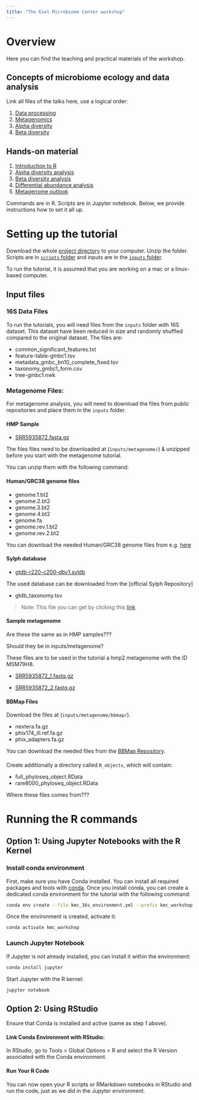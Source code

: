```yaml
---
title: "The Kiel Microbiome Center workshop"
---
```


# Overview

Here you can find the teaching and practical materials of the workshop.

## Concepts of microbiome ecology and data analysis

Link all files of the talks here, use a logical order:

1.  [Data processing](talks/nfdi4microbiota_DataPreProcessing.pdf)
2.  [Metagenomics](talks/nfdi4microbiota_DAA_Metagenomics.pdf)
3.  [Alpha diversity](talks/nfdi4microbiota_Alpha_diversity.pdf)
4.  [Beta diversity](talks/nfdi4microbiota_Beta_diversity.pdf)

## Hands-on material

1.  [Introduction to R](scripts/1_intro_to_r.ipynb)
2.  [Alpha diversity analysis](scripts/2_Alpha_diversity.ipynb)
3.  [Beta diversity analysis](scripts/3_Beta_diversity.ipynb)
4.  [Differential abundance analysis](scripts/4_Differential_abundance.ipynb)
5.  [Metagenome outlook](scripts/5_Metagenome_outook.ipynb)

Commands are in R. Scripts are in Jupyter notebook. Below, we provide instructions how to set it all up.

# Setting up the tutorial

Download the whole [project directory](https://github.com/ikmb/nfdi4microbiota_kmc_microbiome_workshop/archive/refs/heads/main.zip) to your computer. Unzip the folder. Scripts are in [`scripts` folder](https://github.com/ikmb/nfdi4microbiota_kmc_microbiome_workshop/tree/main/scripts) and inputs are in the [`inputs` folder](https://github.com/ikmb/nfdi4microbiota_kmc_microbiome_workshop/tree/main/inputs).

To run the tutorial, it is assumed that you are working on a mac or a linux-based computer.

## Input files

### 16S Data Files

To run the tutorials, you will need files from the `inputs` folder with 16S dataset. This dataset have been reduced in size and randomly shuffled compared to the original dataset. The files are:

-   common_significant_features.txt
-   feature-table-gmbc1.tsv
-   metadata_gmbc_bn10_complete_fixed.tsv
-   taxonomy_gmbc1_form.csv
-   tree-gmbc1.nwk

### Metagenome Files:

For metagenome analysis, you will need to download the files from public repositories and place them in the `inputs` folder.

#### HMP Sample

- [SRR5935872.fasta.gz](https://trace.ncbi.nlm.nih.gov/Traces/?view=run_browser&acc=SRR5935872&display=metadata)

The files files need to be downloaded at (`inputs/metagenome/`) & unzipped before you start with the metagenome tutorial.

You can unzip them with the following command:

#### Human/GRC38 genome files

-   genome.1.bt2
-   genome.2.bt2
-   genome.3.bt2
-   genome.4.bt2
-   genome.fa
-   genome.rev.1.bt2
-   genome.rev.2.bt2

You can download the needed Human/GRC38 genome files from e.g. [here](https://benlangmead.github.io/aws-indexes/bowtie)


#### Sylph database

-   [gtdb-r220-c200-dbv1.syldb](https://github.com/bluenote-1577/sylph/wiki/Pre%E2%80%90built-databases)

The used database can be downloaded from the [official Sylph Repository]

- gtdb_taxonomy.tsv

> Note: This file you can get by clicking this [link](https://data.gtdb.ecogenomic.org/releases/release220/220.0/bac120_metadata_r220.tsv.gz)

#### Sample metagenome

Are these the same as in HMP samples???

Should they be in inputs/metagenome?

These files are to be used in the tutorial a hmp2 metagenome with the ID MSM79H8.

- [SRR5935872_1.fastq.gz](http://ftp.sra.ebi.ac.uk/vol1/fastq/SRR593/002/SRR5935872/SRR5935872_1.fastq.gz)

- [SRR5935872_2.fastq.gz](http://ftp.sra.ebi.ac.uk/vol1/fastq/SRR593/002/SRR5935872/SRR5935872_2.fastq.gz)

#### BBMap Files

Download the files at (`inputs/metagenome/bbmap/`).

- nextera.fa.gz
- phix174_ill.ref.fa.gz 
- phix_adapters.fa.gz

You can download the needed files from the [BBMap Repository](https://github.com/BioInfoTools/BBMap/tree/master/resources).

####

Create additionally a directory called `R_objects`, which will contain:

-   full_phyloseq_object.RData
-   rare8000_phyloseq_object.RData

Where these files comes from???

# Running the R commands

## Option 1: Using Jupyter Notebooks with the R Kernel

### Install conda environment

First, make sure you have Conda installed. You can install all required packages and tools with [conda](https://docs.conda.io/projects/conda/en/latest/user-guide/install/linux.html). Once you install conda, you can create a dedicated conda environment for the tutorial with the following command:

``` bash
conda env create --file kmc_16s_environment.yml --prefix kmc_workshop
```

Once the environment is created, activate it:

``` bash
conda activate kmc_workshop
```

### Launch Jupyter Notebook

If Jupyter is not already installed, you can install it within the environment:

```bash
conda install jupyter
```

Start Jupyter with the R kernel:

```bash
jupyter notebook
```

## Option 2: Using RStudio

Ensure that Conda is installed and active (same as step 1 above).

#### Link Conda Environment with RStudio:

In RStudio, go to Tools \> Global Options \> R and select the R Version associated with the Conda environment.

#### Run Your R Code

You can now open your R scripts or RMarkdown notebooks in RStudio and run the code, just as we did in the Jupyter environment.
